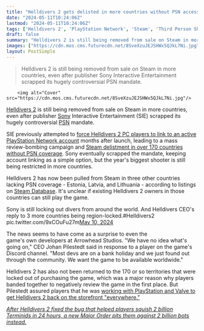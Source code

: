 ```yaml
---
title: "Helldivers 2 gets delisted in more countries without PSN access, blindsided devs call for it to be 'available worldwide'"
date: "2024-05-11T10:24:06Z"
lastmod: "2024-05-11T10:24:06Z"
tags: ['Helldivers 2', 'PlayStation Network', 'Steam', 'Third Person Shooter']
draft: false
summary: "Helldivers 2 is still being removed from sale on Steam in more countries, even after publisher Sony Interactive Entertainment scrapped its hugely controversial PSN mandate."
images: ["https://cdn.mos.cms.futurecdn.net/8SveXzuJEJSHWx5QJkL7Ni.jpg"]
layout: PostSimple
---
```

> Helldivers 2 is still being removed from sale on Steam in more countries, even after publisher Sony Interactive Entertainment scrapped its hugely controversial PSN mandate.


        <img alt="Cover" src="https://cdn.mos.cms.futurecdn.net/8SveXzuJEJSHWx5QJkL7Ni.jpg"/>
        
[Helldivers 2](https://www.gamesradar.com/helldivers-2-guide/) is still being removed from sale on Steam in more countries, even after publisher [Sony](https://www.gamesradar.com/tag/sony/) Interactive Entertainment (SIE) scrapped its hugely controversial [PSN](https://www.gamesradar.com/tag/playstation-network/) mandate. 

SIE previously attempted to [force Helldivers 2 PC players to link to an active PlayStation Network account](https://www.gamesradar.com/games/third-person-shooter/helldivers-2-pc-players-will-be-forced-to-link-to-a-psn-account-later-this-month-for-greater-security-from-sony/) months after launch, leading to a mass review-bombing campaign and [Steam delistment in over 170 countries without PSN coverage](https://www.gamesradar.com/games/third-person-shooter/helldivers-2-has-been-pulled-from-steam-in-170-countries-without-psn-access-while-valve-ignores-its-own-policy-to-issue-refunds-for-players-with-over-100-hours/). Sony eventually scrapped the mandate, keeping account linking as a simple option, but the year's biggest shooter is still being restricted in more countries. 

Helldivers 2 has now been pulled from Steam in three other countries lacking PSN coverage - Estonia, Latvia, and Lithuania - according to listings on [Steam Database](https://steamdb.info/sub/137730/history/). It's unclear if existing Helldivers 2 owners in those countries can still play the game.

Sony is still locking out divers from around the world. And Helldivers CEO's reply to 3 more countries being region-locked.#Helldivers2 pic.twitter.com/9xCOuFu27m[May 10, 2024](https://twitter.com/Helldiversmedia/status/1789049418404229409)

The news seems to have come as a surprise to even the game's own developers at Arrowhead Studios. "We have no idea what's going on," CEO Johan Pilestedt said in response to a player on the game's Discord channel. "Most devs are on a bank holiday and we just found out through the community. We want the game to be available worldwide."

Helldivers 2 has also not been returned to the 170 or so territories that were locked out of purchasing the game, which was a major reason why players banded together to negatively review the game in the first place. But Pilestedt assured players that he was [working with PlayStation and Valve to get Helldivers 2 back on the storefront "everywhere."](https://www.gamesradar.com/games/third-person-shooter/helldivers-2-director-still-talking-to-playstation-and-valve-about-relisting-the-shooter-everywhere-after-psn-mandate-saw-the-game-pulled-in-over-170-countries/)

[<em>After Helldivers 2 fixed the bug that helped players squish 2 billion Terminids in 24 hours, a new Major Order pits them against 2 billion bots instead.</em>](https://www.gamesradar.com/games/third-person-shooter/after-helldivers-2-fixed-the-bug-that-helped-players-squish-2-billion-terminids-in-24-hours-a-new-major-order-pits-them-against-2-billion-bots-instead/)
        